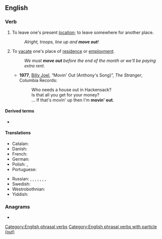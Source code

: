 {{also|moveout}}
==English==

===Verb===
{{en-verb|*}}

# {{lb|en|idiomatic|intransitive}} To leave one's present [[location]]; to leave somewhere for another place.
#: ''Alright, troops, line up and '''move out'''!''
# {{lb|en|idiomatic|intransitive}} To [[vacate]] one's place of [[residence]] or [[employment]].
#: ''We must '''move out''' before the end of the month or we'll be paying extra rent.''
#* '''1977''', [[w:Billy Joel|Billy Joel]], “Movin' Out (Anthony's Song)”, ''The Stranger'', Columbia Records:
#*: Who needs a house out in Hackensack?
#*: Is that all you get for your money?
#*: ... If that's movin' up then I'm '''movin' out'''.

====Derived terms====
* {{l|en|move out to move up}}

====Translations====
{{trans-top|to vacate one's place of residence}}
* Catalan: {{t+|ca|desllogar-se}}
* Danish: {{t|da|flytte hjemmefra}}
* French: {{t+|fr|déménager}}
* German: {{t+|de|ausziehen}}
* Polish: {{t|pl|[[wyprowadzać|wyprowadzać się]]|impf}}, {{t|pl|[[wyprowadzić|wyprowadzić się]]|pf}}
* Portuguese: {{t|pt|se mudar}}
{{trans-mid}}
* Russian: {{t+|ru|съезжа́ть|impf}}, {{t+|ru|съе́хать|pf}}, {{t+|ru|выселя́ться|impf}}, {{t+|ru|вы́селиться|pf}}, {{t+|ru|выезжа́ть|impf}}, {{t+|ru|вы́ехать|pf}}, {{t+|ru|уезжа́ть|impf}}, {{t+|ru|уе́хать|pf}}
* Swedish: {{t+|sv|flytta ut}}
* Westrobothnian: {{t|gmq-bot|fara häima}}
* Yiddish: {{t|yi|אַרויסקלײַבן|alt=אַרויסקלײַבן זיך|sc=Hebr}}
{{trans-bottom}}

===Anagrams===
* {{anagrams|en|a=emootuv|outmove}}

[[Category:English phrasal verbs]]
[[Category:English phrasal verbs with particle (out)]]